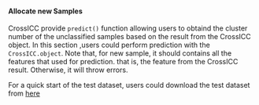 #### Allocate new Samples   

CrossICC provide `predict()` function allowing users to obtaind the cluster number of the unclassified samples based on the result from the CrossICC object.
In this section ,users could perform prediction with the `CrossICC.object`. Note that, for new sample, it should contains all the features that used for prediction. 
that is, the feature from the CrossICC result. Otherwise, it will throw errors. 


For a quick start of the test dataset, users could download the test dataset from [here](https://github.com/xiucaikun/CrossICCtest/blob/master/data/test.predict.csv)